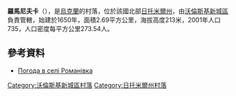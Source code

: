 {{coord|50|34|30|N|27|45|30|E|scale:30000|display=title}}

'''羅馬尼夫卡'''（{{lang-uk|Романівка}}），是[[烏克蘭|烏克蘭]]的村落，位於該國北部[[日托米爾州|日托米爾州]]，由[[沃倫斯基新城區|沃倫斯基新城區]]負責管轄，始建於1650年，面積2.69平方公里，海拔高度213米，2001年人口735，人口密度每平方公里273.54人。

==參考資料==
* [http://weather.in.ua/ua/zhitomirskaja/22707 Погода в селі Романівка]

{{DEFAULTSORT:Романівка}}
[[Category:沃倫斯基新城區村落|Category:沃倫斯基新城區村落]]
[[Category:日托米爾州村落|Category:日托米爾州村落]]


{{Zhytomyr-geo-stub}}